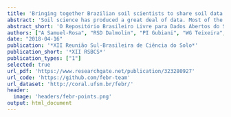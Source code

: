 ```yaml
---
title: 'Bringing together Brazilian soil scientists to share soil data'
abstract: 'Soil science has produced a great deal of data. Most of the information is published as a single paper, and the primary data is unavailable to other researchers. As data underutilization is a waste of resources and refrains the advancement of knowledge, many isolated soil data rescue and sharing efforts have emerged in the scientific community. Lately, soil scientists have increased their concerns with data discoverability and reusability, and reproducible research. To address these issues, Brazilian soil scientists have recently created a data repository using community-built standards and following open data policies. The Free Brazilian Repository for Open Soil Data – febr, www.ufsm.br/febr – is a centralized repository targeted at storing open soil data and serving it in a standardized and harmonized format. The repository infrastructure was built using open source and/or free (of cost) software, and was primarily designed for the individual management of datasets. A dataset-driven structure helps datasets authors to be properly acknowledged. Moreover, it gives the flexibility to accommodate many types of data of any soil variable. This is accomplished by storing each dataset using a collection of spreadsheets accessible through an online application. Spreadsheets are familiar to any soil scientist, the reason why it is easier to enter, manipulate and visualize soil data in febr. They also facilitate the participation of soil survey experts in the recovery and quality assessment of legacy data. Soil scientists can help in the definition of standards and data management choices through a public discussion forum, febr-forum@googlegroups.com. A comprehensive documentation is available to guide febr maintainers and data contributors. A detailed catalog gives access to the 14 477 soil observations – 42% of them from south and southeastern Brazil – from 232 datasets contained in febr. Global and dataset-specific visualization and search tools and multiple download facilities are available. The latter includes standard file formats and connections with R and QGIS through the febr package. Various products can be derived from data in febr: specialized databases, pedotransfer functions, fertilizer recommendation guides, classification systems, and detailed soil maps. By sharing data through a centralized soil data storing and sharing facility, soil scientists from different fields have the opportunity to increase collaboration and the much needed soil knowledge.'
abstract_short: 'O Repositório Brasileiro Livre para Dados Abertos do Solo -- ___febr___, www.ufsm.br/febr -- é um repositório centralizado voltado ao armazenamento e distribuição de dados abertos do solo em formato padronizado e harmonizado. A estrutura do repositório foi construída usando softwares livres (de custo) e de código aberto, primando pela facilidade de manutenção, uso e acesso. Trata-se do maior repositório de dados do solo do Brasil, com 14 477 observações provenientes de 232 conjuntos de dados. O ___febr___ é a ferramenta que estava faltando para otimizar o uso dos recursos da pesquisa e aumentar a colaboração entre cientistas do solo.'
authors: ["A Samuel-Rosa", "RSD Dalmolin", "PI Gubiani", "WG Teixeira", "SRM Oliveira", "JHM Viana", "CG Tornquist", "LHC Anjos", "JJLL Souza", "EC Ribeiro", "MV Ottoni", "PSC Medeiros", "JM Reichert", "DS Siqueira", "J Marques Júnior", "JAM Demattê", "AC Dotto", "LS Collier", "GM Vasques", "GS Valladares", "FA Pedron", "JC Pedroso Neto", "JMF Alba", "RP Oliveira", "JH Caviglione", "P Miguel", "HG Santos", "CA Flores", "IF Lepsch", "DJ Gris", "NA Rosin", "JM Moura-Bueno"]
date: "2018-04-16"
publication: '*XII Reunião Sul-Brasileira de Ciência do Solo*'
publication_short: '*XII RSBCS*'
publication_types: ["1"]
selected: true
url_pdf: 'https://www.researchgate.net/publication/323280927'
url_code: 'https://github.com/febr-team'
url_dataset: 'http://coral.ufsm.br/febr/'
header:
  image: 'headers/febr-points.png'
output: html_document
---
```


